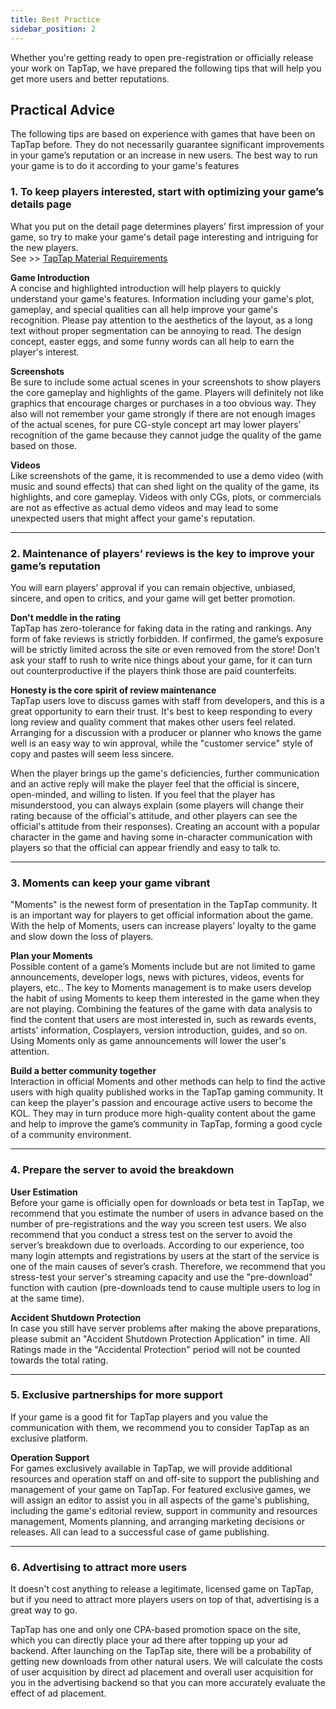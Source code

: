```yaml
---
title: Best Practice
sidebar_position: 2
---
```



Whether you're getting ready to open pre-registration or officially release your work on TapTap, we have prepared the following tips that will help you get more users and better reputations.

## **Practical Advice**

The following tips are based on experience with games that have been on TapTap before. They do not necessarily guarantee significant improvements in your game’s reputation or an increase in new users. The best way to run your game is to do it according to your game's features

### **1. To keep players interested, start with optimizing your game’s details page**

What you put on the detail page determines players’ first impression of your game, so try to make your game's detail page interesting and intriguing for the new players.  
See >> [TapTap Material Requirements](https://www.taptap.com/developer/help_docs/7?id=42)

**<Blue>Game Introduction</Blue>**  
A concise and highlighted introduction will help players to quickly understand your game's features. Information including your game's plot, gameplay, and special qualities can all help improve your game's recognition. Please pay attention to the aesthetics of the layout, as a long text without proper segmentation can be annoying to read. The design concept, easter eggs, and some funny words can all help to earn the player's interest.

**<Blue>Screenshots</Blue>**  
Be sure to include some actual scenes in your screenshots to show players the core gameplay and highlights of the game. Players will definitely not like graphics that encourage charges or purchases in a too obvious way. They also will not remember your game strongly if there are not enough images of the actual scenes, for pure CG-style concept art may lower players’ recognition of the game because they cannot judge the quality of the game based on those.

**<Blue>Videos</Blue>**  
Like screenshots of the game, it is recommended to use a demo video (with music and sound effects) that can shed light on the quality of the game, its highlights, and core gameplay. Videos with only CGs, plots, or commercials are not as effective as actual demo videos and may lead to some unexpected users that might affect your game's reputation.

---

### **2. Maintenance of players’ reviews is the key to improve your game’s reputation**

You will earn players’ approval if you can remain objective, unbiased, sincere, and open to critics, and your game will get better promotion.

**<Blue>Don't meddle in the rating</Blue>**  
 TapTap has zero-tolerance for faking data in the rating and rankings. Any form of fake reviews is strictly forbidden. If confirmed, the game’s exposure will be strictly limited across the site or even removed from the store! Don't ask your staff to rush to write nice things about your game, for it can turn out counterproductive if the players think those are paid counterfeits.

**<Blue>Honesty is the core spirit of review maintenance</Blue>**  
TapTap users love to discuss games with staff from developers, and this is a great opportunity to earn their trust. It's best to keep responding to every long review and quality comment that makes other users feel related. Arranging for a discussion with a producer or planner who knows the game well is an easy way to win approval, while the "customer service" style of copy and pastes will seem less sincere.

When the player brings up the game's deficiencies, further communication and an active reply will make the player feel that the official is sincere, open-minded, and willing to listen. If you feel that the player has misunderstood, you can always explain (some players will change their rating because of the official's attitude, and other players can see the official's attitude from their responses). Creating an account with a popular character in the game and having some in-character communication with players so that the official can appear friendly and easy to talk to.

---

### **3. Moments can keep your game vibrant**

"Moments" is the newest form of presentation in the TapTap community. It is an important way for players to get official information about the game. With the help of Moments, users can increase players’ loyalty to the game and slow down the loss of players.

**<Blue>Plan your Moments</Blue>**  
Possible content of a game’s Moments include but are not limited to game announcements, developer logs, news with pictures, videos, events for players, etc.. The key to Moments management is to make users develop the habit of using Moments to keep them interested in the game when they are not playing. Combining the features of the game with data analysis to find the content that users are most interested in, such as rewards events, artists' information, Cosplayers, version introduction, guides, and so on. Using Moments only as game announcements will lower the user's attention.

**<Blue>Build a better community together</Blue>**  
Interaction in official Moments and other methods can help to find the active users with high quality published works in the TapTap gaming community. It can keep the player's passion and encourage active users to become the KOL. They may in turn produce more high-quality content about the game and help to improve the game’s community in TapTap, forming a good cycle of a community environment.

---

### **4. Prepare the server to avoid the breakdown**

**<Blue>User Estimation</Blue>**  
Before your game is officially open for downloads or beta test in TapTap, we recommend that you estimate the number of users in advance based on the number of pre-registrations and the way you screen test users. We also recommend that you conduct a stress test on the server to avoid the server’s breakdown due to overloads. According to our experience, too many login attempts and registrations by users at the start of the service is one of the main causes of sever’s crash. Therefore, we recommend that you stress-test your server's streaming capacity and use the "pre-download" function with caution (pre-downloads tend to cause multiple users to log in at the same time).

**<Blue>Accident Shutdown Protection</Blue>**  
In case you still have server problems after making the above preparations, please submit an "Accident Shutdown Protection Application" in time. All Ratings made in the "Accidental Protection" period will not be counted towards the total rating.

---

### **5. Exclusive partnerships for more support**

If your game is a good fit for TapTap players and you value the communication with them, we recommend you to consider TapTap as an exclusive platform.

**<Blue>Operation Support</Blue>**  
For games exclusively available in TapTap, we will provide additional resources and operation staff on and off-site to support the publishing and management of your game on TapTap. For featured exclusive games, we will assign an editor to assist you in all aspects of the game's publishing, including the game's editorial review, support in community and resources management, Moments planning, and arranging marketing decisions or releases. All can lead to a successful case of game publishing.

---

### **6. Advertising to attract more users**

It doesn't cost anything to release a legitimate, licensed game on TapTap, but if you need to attract more players users on top of that, advertising is a great way to go.

TapTap has one and only one CPA-based promotion space on the site, which you can directly place your ad there after topping up your ad backend. After launching on the TapTap site, there will be a probability of getting new downloads from other natural users. We will calculate the costs of user acquisition by direct ad placement and overall user acquisition for you in the advertising backend so that you can more accurately evaluate the effect of ad placement.
